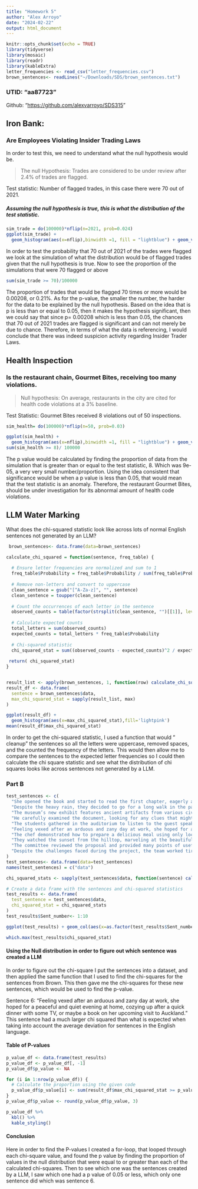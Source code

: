 ```yaml
---
title: "Homework 5"
author: "Alex Arroyo"
date: "2024-02-22"
output: html_document
---
```


```r
knitr::opts_chunk$set(echo = TRUE)
library(tidyverse)
library(mosaic)
library(readr)
library(kableExtra)
letter_frequencies <- read_csv("letter_frequencies.csv")
brown_sentences<- readLines("~/Downloads/SDS/brown_sentences.txt")
```

### UTID: "aa87723"

Github: "<https://github.com/alexvarroyo/SDS315>"

## Iron Bank:

### Are Employees Violating Insider Trading Laws

In order to test this, we need to understand what the null hypothesis would be.

> The null Hypothesis: Trades are considered to be under review after 2.4% of trades are flagged. 

Test statistic: Number of flagged trades, in this case there were 70 out of 2021.

##### Assuming the null hypothesis is true, this is what the distribution of the test statistic.

```r
sim_trade = do(100000)*nflip(n=2021, prob=0.024)
ggplot(sim_trade) + 
  geom_histogram(aes(x=nflip),binwidth =1, fill = "lightblue") + geom_vline(xintercept = 70, color = "red", linetype = "solid")
```

In order to test the probability that 70 out of 2021 of the trades were flagged we look at the simulation of what the distribution would be of flagged trades given that the null hypothesis is true. Now to see the proportion of the simulations that were 70 flagged or above

```r
sum(sim_trade >= 70)/100000
```

The proportion of trades that would be flagged 70 times or more would be 0.00208, or 0.21%. As for the p-value, the smaller the number, the harder for the data to be explained by the null hypothesis. Based on the idea that is p is less than or equal to 0.05, then it makes the hypothesis significant, then we could say that since p= 0.00208 which is less than 0.05, the chances that 70 out of 2021 trades are flagged is significant and can not merely be due to chance. Therefore, in terms of what the data is referencing, I would conclude that there was indeed suspicion activity regarding Insider Trader Laws.

## Health Inspection
### Is the restaurant chain, Gourmet Bites, receiving too many violations. 

> Null hypothesis: On average, restaurants in the city are cited for health code violations at a 3% baseline. 

Test Statistic: Gourmet Bites received 8 violations out of 50 inspections. 
```r
sim_health= do(100000)*nflip(n=50, prob=0.03)

ggplot(sim_health) + 
  geom_histogram(aes(x=nflip),binwidth =1, fill = "lightblue") + geom_vline(xintercept = 8, color = "red", linetype = "solid")
sum(sim_health >= 8)/ 100000
```
 The p value would be calculated by finding the proportion of data from the simulation that is greater than or equal to the test statistic, 8. Which was 9e-05, a very very small number/proportion.
  Using the idea consistent that significance would be when a p value is less than 0.05, that would mean that the test statistic is an anomaly. Therefore, the restaurant Gourmet Bites, should be under investigation for its abnormal amount of health code violations. 
  
## LLM Water Marking 
What does the chi-squared statistic look like across lots of normal English sentences not generated by an LLM?

```r
 brown_sentences<- data.frame(data=brown_sentences)

calculate_chi_squared = function(sentence, freq_table) {
  
  # Ensure letter frequencies are normalized and sum to 1
  freq_table$Probability = freq_table$Probability / sum(freq_table$Probability)
  
  # Remove non-letters and convert to uppercase
  clean_sentence = gsub("[^A-Za-z]", "", sentence)
  clean_sentence = toupper(clean_sentence)
  
  # Count the occurrences of each letter in the sentence
  observed_counts = table(factor(strsplit(clean_sentence, "")[[1]], levels = freq_table$Letter))
  
  # Calculate expected counts
  total_letters = sum(observed_counts)
  expected_counts = total_letters * freq_table$Probability
  
  # Chi-squared statistic
  chi_squared_stat = sum((observed_counts - expected_counts)^2 / expected_counts)
  
 return( chi_squared_stat)
}


result_list <- apply(brown_sentences, 1, function(row) calculate_chi_squared(row["data"], letter_frequencies))
result_df <- data.frame(
  sentence = brown_sentences$data,
  max_chi_squared_stat = sapply(result_list, max)
)

ggplot(result_df) + 
  geom_histogram(aes(x=max_chi_squared_stat),fill='lightpink')
mean(result_df$max_chi_squared_stat)

```
In order to get the chi-squared statistic, I used a function that would " cleanup" the sentences so all the letters were uppercase, removed spaces, and the counted the frequency of the letters. This would then allow me to compare the sentences to the expected letter frequencies so I could then calculate the chi square statistic and see what the distribution of chi squares looks like across sentences not generated by a LLM. 

### Part B
```r
test_sentences <- c(
  "She opened the book and started to read the first chapter, eagerly anticipating what might come next.",
  "Despite the heavy rain, they decided to go for a long walk in the park, crossing the main avenue by the fountain in the center.",
  "The museum’s new exhibit features ancient artifacts from various civilizations around the world.",
  "He carefully examined the document, looking for any clues that might help solve the mystery.",
  "The students gathered in the auditorium to listen to the guest speaker’s inspiring lecture.",
  "Feeling vexed after an arduous and zany day at work, she hoped for a peaceful and quiet evening at home, cozying up after a quick dinner with some TV, or maybe a book on her upcoming visit to Auckland.",
  "The chef demonstrated how to prepare a delicious meal using only locally sourced ingredients, focusing mainly on some excellent dinner recipes from Spain.",
  "They watched the sunset from the hilltop, marveling at the beautiful array of colors in the sky.",
  "The committee reviewed the proposal and provided many points of useful feedback to improve the project’s effectiveness.",
  "Despite the challenges faced during the project, the team worked tirelessly to ensure its successful completion, resulting in a product that exceeded everyone’s expectations"
)
test_sentences<- data.frame(data=test_sentences)
names(test_sentences) = c("data")

chi_squared_stats <- sapply(test_sentences$data, function(sentence) calculate_chi_squared(sentence, letter_frequencies))

# Create a data frame with the sentences and chi-squared statistics
test_results <- data.frame(
  test_sentence = test_sentences$data,
  chi_squared_stat = chi_squared_stats
)
test_results$Sent_number<- 1:10

ggplot(test_results) + geom_col(aes(x=as.factor(test_results$Sent_number), y= test_results$chi_squared_stat)) + labs(title= "Chi square statistics across tested senteces", x= "sentence number", y= "Calcualted chi Square") +  scale_x_discrete(labels = 1:10)

which.max(test_results$chi_squared_stat)
```
#### Using the Null distribution in order to figure out which sentence was created a LLM 

In order to figure out the chi-square I put the sentences into a dataset, and then applied the same function that I used to find the chi-squares for the sentences from Brown. This then gave me the chi-squares for these new sentences, which would be used to find the p-value. 


Sentence 6: "Feeling vexed after an arduous and zany day at work, she hoped for a peaceful and quiet evening at home, cozying up after a quick dinner with some TV, or maybe a book on her upcoming visit to Auckland." 
This sentence had a much larger chi squared than what is expected when taking into account the average deviation for sentences in the English language. 


#### Table of P-values
```r
p_value_df <- data.frame(test_results)
p_value_df <- p_value_df[, -1]
p_value_df$p_value <- NA

for (i in 1:nrow(p_value_df)) {
  # Calculate the proportion using the given code
  p_value_df$p_value[i] <- sum(result_df$max_chi_squared_stat >= p_value_df$chi_squared_stat[i]) / nrow(result_df)
}
p_value_df$p_value <- round(p_value_df$p_value, 3)

p_value_df %>%
  kbl() %>%
  kable_styling()

```

#### Conclusion 
  Here in order to find the P-values I created a for-loop, that looped through each chi-square value, and found the p value by finding the proportion of values in the null distribution that were equal to or greater than each of the calculated chi-squares. Then to see which one was the sentences created by a LLM, I saw which one had a p value of 0.05 or less, which only one sentence did which was sentence 6. 


